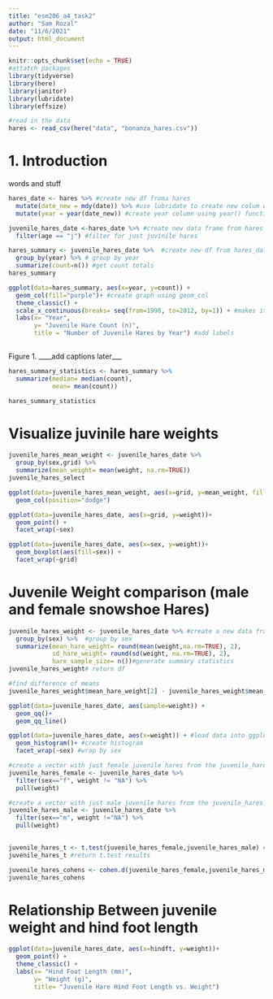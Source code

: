 ```yaml
---
title: "esm206_a4_task2"
author: "Sam Rozal"
date: "11/6/2021"
output: html_document
---
```


```r
knitr::opts_chunk$set(echo = TRUE)
#attatch packages 
library(tidyverse)
library(here)
library(janitor)
library(lubridate)
library(effsize)
```

```r
#read in the data 
hares <- read_csv(here("data", "bonanza_hares.csv"))
```

# 1. Introduction 
words and stuff 

```r
hares_date <- hares %>% #create new df froma hares
  mutate(date_new = mdy(date)) %>% #use lubridate to create new colum with code-friendly data
  mutate(year = year(date_new)) #create year column using year() function 
```

```r
juvenile_hares_date <-hares_date %>% #create new data frame from hares_date
  filter(age == "j") #filter for just juvinile hares
```


```r
hares_summary <- juvenile_hares_date %>%  #create new df from hares_date
  group_by(year) %>% # group by year
  summarize(count=n()) #get count totals 
hares_summary
```

```r
ggplot(data=hares_summary, aes(x=year, y=count)) +
  geom_col(fill="purple")+ #create graph using geom_col
  theme_classic() +
  scale_x_continuous(breaks= seq(from=1998, to=2012, by=1)) + #makes it so that all years are shown 
  labs(x= "Year",
       y= "Juvenile Hare Count (n)", 
       title = "Number of Juvenile Hares by Year") #add labels
  
```
Figure 1. ____add captions later___

```r
hares_summary_statistics <- hares_summary %>% 
  summarize(median= median(count),
            mean= mean(count))

hares_summary_statistics
```


# Visualize juvinile hare weights 

```r
juvenile_hares_mean_weight <- juvenile_hares_date %>% 
  group_by(sex,grid) %>% 
  summarize(mean_weight= mean(weight, na.rm=TRUE))
juvenile_hares_select
```

```r
ggplot(data=juvenile_hares_mean_weight, aes(x=grid, y=mean_weight, fill=sex)) +
  geom_col(position="dodge") 
```

```r
ggplot(data=juvenile_hares_date, aes(x=grid, y=weight))+
  geom_point() +
  facet_wrap(~sex)
```

```r
ggplot(data=juvenile_hares_date, aes(x=sex, y=weight))+
  geom_boxplot(aes(fill=sex)) +
  facet_wrap(~grid)
```
# Juvenile Weight comparison (male and female snowshoe Hares)

```r
juvenile_hares_weight <- juvenile_hares_date %>% #create a new data frame
  group_by(sex) %>%  #group by sex
  summarize(mean_hare_weight= round(mean(weight,na.rm=TRUE), 2),
            sd_hare_weight= round(sd(weight, na.rm=TRUE), 2), 
            hare_sample_size= n())#generate summary statistics
juvenile_hares_weight# return df

```

```r
#find difference of means
juvenile_hares_weight$mean_hare_weight[2] - juvenile_hares_weight$mean_hare_weight[1]

```


```r
ggplot(data=juvenile_hares_date, aes(sample=weight)) +
  geom_qq()+
  geom_qq_line()
```
```r
ggplot(data=juvenile_hares_date, aes(x=weight)) + #load data into ggplot
  geom_histogram()+ #create histogram
  facet_wrap(~sex) #wrap by sex
```

```r
#create a vector with just female juvenile hares from the juvenile_hares_date df
juvenile_hares_female <- juvenile_hares_date %>% 
  filter(sex=="f", weight != "NA") %>%
  pull(weight)

#create a vector with just male juvenile hares from the juvenile_hares_date df
juvenile_hares_male <- juvenile_hares_date %>% 
  filter(sex=="m", weight !="NA") %>% 
  pull(weight)
  
```


```r
juvenile_hares_t <- t.test(juvenile_hares_female,juvenile_hares_male) #run t.test
juvenile_hares_t #return t.test results
```

```r
juvenile_hares_cohens <- cohen.d(juvenile_hares_female,juvenile_hares_male)
juvenile_hares_cohens
```


# Relationship Between juvenile weight and hind foot length

```r
ggplot(data=juvenile_hares_date, aes(x=hindft, y=weight))+
  geom_point() +
  theme_classic() +
  labs(x= "Hind Foot Length (mm)",
       y= "Weight (g)", 
       title= "Juvenile Hare Hind Foot Length vs. Weight")
```

